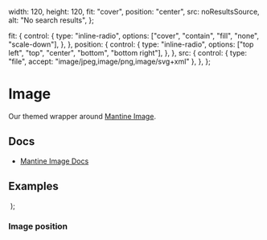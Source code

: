 
  width: 120,
  height: 120,
  fit: "cover",
  position: "center",
  src: noResultsSource,
  alt: "No search results",
};

  fit: {
    control: {
      type: "inline-radio",
      options: ["cover", "contain", "fill", "none", "scale-down"],
    },
  },
  position: {
    control: {
      type: "inline-radio",
      options: ["top left", "top", "center", "bottom", "bottom right"],
    },
  },
  src: {
    control: { type: "file", accept: "image/jpeg,image/png,image/svg+xml" },
  },
};

<Meta of={ImageStories} />

# Image

Our themed wrapper around [Mantine Image](https://v6.mantine.dev/core/image/).

## Docs

*   [Mantine Image Docs](https://v6.mantine.dev/core/image/)

## Examples

  <Box maw="20rem">
    <Image {...args} />
  </Box>
);


<Canvas>
  <Story of={ImageStories.Default_} />
</Canvas>

### Image position


<Canvas>
  <Story of={ImageStories.BackgroundPosition_} />
</Canvas>
